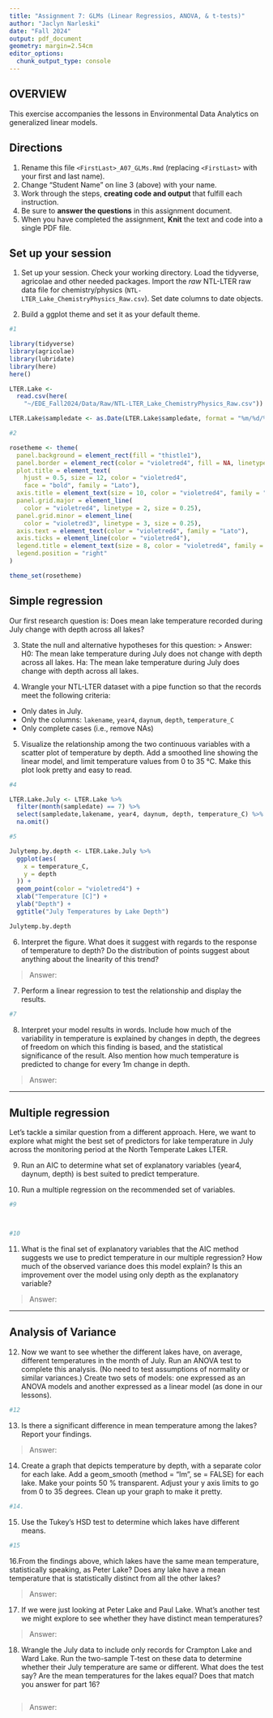 ```yaml
---
title: "Assignment 7: GLMs (Linear Regressios, ANOVA, & t-tests)"
author: "Jaclyn Narleski"
date: "Fall 2024"
output: pdf_document
geometry: margin=2.54cm
editor_options: 
  chunk_output_type: console
---
```


## OVERVIEW

This exercise accompanies the lessons in Environmental Data Analytics on generalized linear models. 

## Directions
1. Rename this file `<FirstLast>_A07_GLMs.Rmd` (replacing `<FirstLast>` with your first and last name).
2. Change "Student Name" on line 3 (above) with your name.
3. Work through the steps, **creating code and output** that fulfill each instruction.
4. Be sure to **answer the questions** in this assignment document.
5. When you have completed the assignment, **Knit** the text and code into a single PDF file.


## Set up your session 
1. Set up your session. Check your working directory. Load the tidyverse, agricolae and other needed packages. Import the *raw* NTL-LTER raw data file for chemistry/physics (`NTL-LTER_Lake_ChemistryPhysics_Raw.csv`). Set date columns to date objects.

2. Build a ggplot theme and set it as your default theme.

```r
#1

library(tidyverse)
library(agricolae)
library(lubridate)
library(here)
here()

LTER.Lake <-
  read.csv(here(
    "~/EDE_Fall2024/Data/Raw/NTL-LTER_Lake_ChemistryPhysics_Raw.csv"))

LTER.Lake$sampledate <- as.Date(LTER.Lake$sampledate, format = "%m/%d/%Y")

#2

rosetheme <- theme(
  panel.background = element_rect(fill = "thistle1"),
  panel.border = element_rect(color = "violetred4", fill = NA, linetype = 1),
  plot.title = element_text(
    hjust = 0.5, size = 12, color = "violetred4", 
    face = "bold", family = "Lato"),
  axis.title = element_text(size = 10, color = "violetred4", family = "Lato"),
  panel.grid.major = element_line(
    color = "violetred4", linetype = 2, size = 0.25),
  panel.grid.minor = element_line(
    color = "violetred3", linetype = 3, size = 0.25),
  axis.text = element_text(color = "violetred4", family = "Lato"),
  axis.ticks = element_line(color = "violetred4"),
  legend.title = element_text(size = 8, color = "violetred4", family = "Lato"),
  legend.position = "right"
)

theme_set(rosetheme)

```

## Simple regression
Our first research question is: Does mean lake temperature recorded during July change with depth across all lakes?

3. State the null and alternative hypotheses for this question:
> Answer:
H0: The mean lake temperature during July does not change with depth across all lakes.
Ha: The mean lake temperature during July does change with depth across all lakes.


4.  Wrangle your NTL-LTER dataset with a pipe function so that the records meet the following criteria: 
 * Only dates in July. 
 * Only the columns: `lakename`, `year4`, `daynum`, `depth`, `temperature_C`
 * Only complete cases (i.e., remove NAs)

5. Visualize the relationship among the two continuous variables with a scatter plot of temperature by depth. Add a smoothed line showing the linear model, and limit temperature values from 0 to 35 °C. Make this plot look pretty and easy to read.

```r
#4

LTER.Lake.July <- LTER.Lake %>%
  filter(month(sampledate) == 7) %>%
  select(sampledate,lakename, year4, daynum, depth, temperature_C) %>%
  na.omit()

#5

Julytemp.by.depth <- LTER.Lake.July %>%
  ggplot(aes(
    x = temperature_C,
    y = depth
  )) +
  geom_point(color = "violetred4") +
  xlab("Temperature [C]") +
  ylab("Depth") +
  ggtitle("July Temperatures by Lake Depth")

Julytemp.by.depth

```


6. Interpret the figure. What does it suggest with regards to the response of temperature to depth? Do the distribution of points suggest about anything about the linearity of this trend?

> Answer: 


7. Perform a linear regression to test the relationship and display the results.

```r
#7


```


8. Interpret your model results in words. Include how much of the variability in temperature is explained by changes in depth, the degrees of freedom on which this finding is based, and the statistical significance of the result. Also mention how much temperature is predicted to change for every 1m change in depth. 

> Answer:


---

## Multiple regression
Let's tackle a similar question from a different approach. Here, we want to explore what might the best set of predictors for lake temperature in July across the monitoring period at the North Temperate Lakes LTER. 


9. Run an AIC to determine what set of explanatory variables (year4, daynum, depth) is best suited to predict temperature.

10. Run a multiple regression on the recommended set of variables. 

```r
#9



#10


```

11. What is the final set of explanatory variables that the AIC method suggests we use to predict temperature in our multiple regression? How much of the observed variance does this model explain? Is this an improvement over the model using only depth as the explanatory variable?

> Answer: 



---
## Analysis of Variance

12. Now we want to see whether the different lakes have, on average, different temperatures in the month of July. Run an ANOVA test to complete this analysis. (No need to test assumptions of normality or similar variances.) Create two sets of models: one expressed as an ANOVA models and another expressed as a linear model (as done in our lessons).

```r
#12


```

13. Is there a significant difference in mean temperature among the lakes? Report your findings. 

> Answer: 



14. Create a graph that depicts temperature by depth, with a separate color for each lake. Add a geom_smooth (method = "lm", se = FALSE) for each lake. Make your points 50 % transparent. Adjust your y axis limits to go from 0 to 35 degrees. Clean up your graph to make it pretty. 

```r
#14.


```

15. Use the Tukey's HSD test to determine which lakes have different means.

```r
#15


```

16.From the findings above, which lakes have the same mean temperature, statistically speaking, as Peter Lake? Does any lake have a mean temperature that is statistically distinct from all the other lakes?

>Answer:

 

17. If we were just looking at Peter Lake and Paul Lake. What's another test we might explore to see whether they have distinct mean temperatures? 

>Answer: 



18. Wrangle the July data to include only records for Crampton Lake and Ward Lake. Run the two-sample T-test on these data to determine whether their July temperature are same or different. What does the test say? Are the mean temperatures for the lakes equal? Does that match you answer for part 16?

```r

```

>Answer: 
